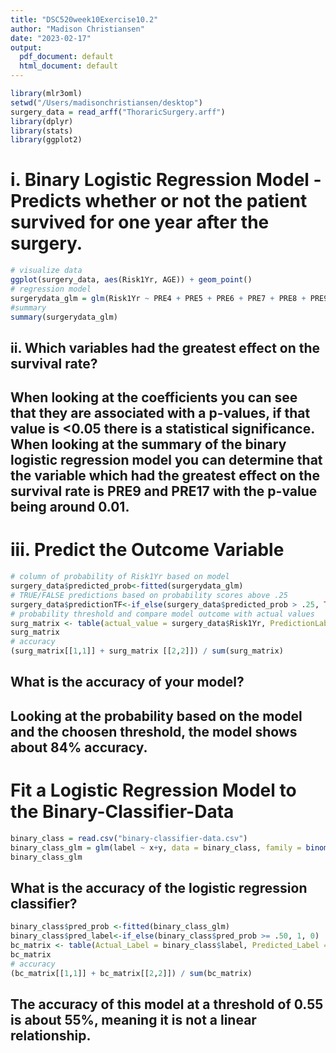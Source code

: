```yaml
---
title: "DSC520week10Exercise10.2"
author: "Madison Christiansen"
date: "2023-02-17"
output:
  pdf_document: default
  html_document: default
---
```


```r
library(mlr3oml)
setwd("/Users/madisonchristiansen/desktop")
surgery_data = read_arff("ThoraricSurgery.arff")
library(dplyr)
library(stats)
library(ggplot2)
```

# i. Binary Logistic Regression Model - Predicts whether or not the patient survived for one year after the surgery.
```r
# visualize data
ggplot(surgery_data, aes(Risk1Yr, AGE)) + geom_point()
# regression model
surgerydata_glm = glm(Risk1Yr ~ PRE4 + PRE5 + PRE6 + PRE7 + PRE8 + PRE9 + PRE10 + PRE11 + PRE14 + PRE17 + PRE19 + PRE25 + PRE30 + PRE32, data = surgery_data, family= binomial())
#summary
summary(surgerydata_glm)
```
##  ii. Which variables had the greatest effect on the survival rate?
## When looking at the coefficients you can see that they are associated with a p-values, if that value is <0.05 there is a statistical significance. When looking at the summary of the binary logistic regression model you can determine that the variable which had the greatest effect on the survival rate is PRE9 and PRE17 with the p-value being around 0.01.

# iii. Predict the Outcome Variable
```r
# column of probability of Risk1Yr based on model
surgery_data$predicted_prob<-fitted(surgerydata_glm) 
# TRUE/FALSE predictions based on probability scores above .25
surgery_data$predictionTF<-if_else(surgery_data$predicted_prob > .25, TRUE, FALSE)
# probability threshold and compare model outcome with actual values
surg_matrix <- table(actual_value = surgery_data$Risk1Yr, PredictionLabel = surgery_data$predictionTF)
surg_matrix
# accuracy
(surg_matrix[[1,1]] + surg_matrix [[2,2]]) / sum(surg_matrix)
```
## What is the accuracy of your model?
## Looking at the probability based on the model and the choosen threshold, the model shows about 84% accuracy. 

# Fit a Logistic Regression Model to the Binary-Classifier-Data
```r
binary_class = read.csv("binary-classifier-data.csv")
binary_class_glm = glm(label ~ x+y, data = binary_class, family = binomial())
binary_class_glm
```
## What is the accuracy of the logistic regression classifier?
```r
binary_class$pred_prob <-fitted(binary_class_glm)
binary_class$pred_label<-if_else(binary_class$pred_prob >= .50, 1, 0)
bc_matrix <- table(Actual_Label = binary_class$label, Predicted_Label = binary_class$pred_label)
bc_matrix
# accuracy
(bc_matrix[[1,1]] + bc_matrix[[2,2]]) / sum(bc_matrix)
```

## The accuracy of this model at a threshold of 0.55 is about 55%, meaning it is not a linear relationship.

